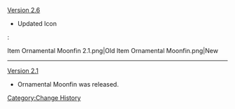 [[Version 2.6]]
* Updated Icon
:<gallery>
Item Ornamental Moonfin 2.1.png|Old
Item Ornamental Moonfin.png|New
</gallery>
----
[[Version 2.1]]
* Ornamental Moonfin was released.
<noinclude>[[Category:Change History]]</noinclude>